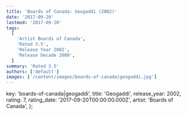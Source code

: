 ```yaml
---
title: 'Boards of Canada: Geogaddi (2002)'
date: '2017-09-20'
lastmod: '2017-09-20'
tags:
  [
    'Artist Boards of Canada',
    'Rated 3.5',
    'Release Year 2002',
    'Release Decade 2000',
  ]
summary: 'Rated 3.5'
authors: ['default']
images: ['/content/images/boards-of-canada|geogaddi.jpg']
---
```


  key: 'boards-of-canada|geogaddi',
  title: 'Geogaddi',
  release_year: 2002,
  rating: 7,
  rating_date: '2017-09-20T00:00:00.000Z',
  artist: 'Boards of Canada',
};

<MusicRating data={data} />

